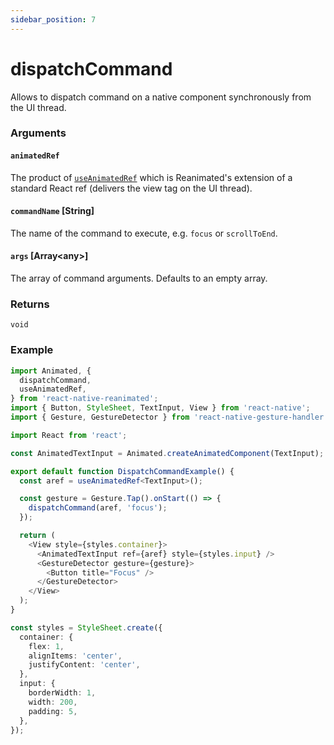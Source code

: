 ```yaml
---
sidebar_position: 7
---
```



# dispatchCommand

<CompatibilitInfo />

Allows to dispatch command on a native component synchronously from the UI thread.

### Arguments

#### `animatedRef`

The product of [`useAnimatedRef`](/docs/core/useAnimatedRef) which is Reanimated's extension of a standard React ref (delivers the view tag on the UI thread).

#### `commandName` [String]

The name of the command to execute, e.g. `focus` or `scrollToEnd`.

#### `args` [Array<any\>]

The array of command arguments. Defaults to an empty array.

### Returns

`void`

### Example

```ts
import Animated, {
  dispatchCommand,
  useAnimatedRef,
} from 'react-native-reanimated';
import { Button, StyleSheet, TextInput, View } from 'react-native';
import { Gesture, GestureDetector } from 'react-native-gesture-handler';

import React from 'react';

const AnimatedTextInput = Animated.createAnimatedComponent(TextInput);

export default function DispatchCommandExample() {
  const aref = useAnimatedRef<TextInput>();

  const gesture = Gesture.Tap().onStart(() => {
    dispatchCommand(aref, 'focus');
  });

  return (
    <View style={styles.container}>
      <AnimatedTextInput ref={aref} style={styles.input} />
      <GestureDetector gesture={gesture}>
        <Button title="Focus" />
      </GestureDetector>
    </View>
  );
}

const styles = StyleSheet.create({
  container: {
    flex: 1,
    alignItems: 'center',
    justifyContent: 'center',
  },
  input: {
    borderWidth: 1,
    width: 200,
    padding: 5,
  },
});
```
